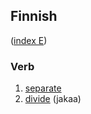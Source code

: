 ==Finnish==
([[Wiktionary:Finnish_index_e|index E]])

===Verb===

# [[separate]] 
# [[divide]] (jakaa)